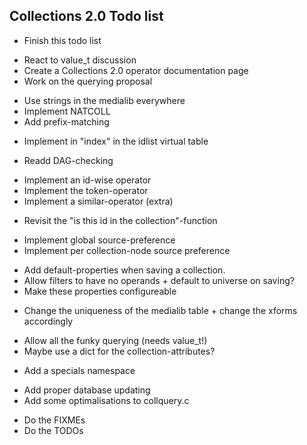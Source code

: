 == Collections 2.0 Todo list ==

* Finish this todo list


* React to value_t discussion
* Create a Collections 2.0 operator documentation page
* Work on the querying proposal


* Use strings in the medialib everywhere
* Implement NATCOLL
* Add prefix-matching


* Implement in "index" in the idlist virtual table


* Readd DAG-checking


* Implement an id-wise operator
* Implement the token-operator
* Implement a similar-operator (extra)


* Revisit the "is this id in the collection"-function


* Implement global source-preference
* Implement per collection-node source preference


* Add default-properties when saving a collection.
* Allow filters to have no operands + default to universe on saving?
* Make these properties configureable


* Change the uniqueness of the medialib table + change the xforms accordingly


* Allow all the funky querying (needs value_t!)
* Maybe use a dict for the collection-attributes?


* Add a specials namespace

* Add proper database updating
* Add some optimalisations to collquery.c

* Do the FIXMEs
* Do the TODOs